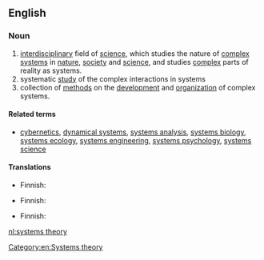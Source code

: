 ==English==

===Noun===
{{wikipedia}}

{{head|en|noun|head=[[systems]] [[theory]]}} 
# [[interdisciplinary]] field of [[science]], which studies the nature of [[complex]] [[system]]s in [[nature]], [[society]] and [[science]], and studies [[complex]] parts of reality as systems.
# systematic [[study]] of the complex interactions in systems 
# collection of [[method]]s on the [[development]] and [[organization]] of complex systems.

====Related terms====
* [[cybernetics]], [[dynamical systems]], [[systems analysis]], [[systems biology]], [[systems ecology]], [[systems engineering]], [[systems psychology]], [[systems science]]

====Translations====
{{trans-top|field of science}}
* Finnish: {{t-|fi|systeemiteoria}}
{{trans-mid}}
{{trans-bottom}}

{{trans-top|study}}
* Finnish: {{t-|fi|systeemiteoria}}
{{trans-mid}}
{{trans-bottom}}

{{trans-top|collection of methods}}
* Finnish: {{t-|fi|systeemiteoria}}
{{trans-mid}}
{{trans-bottom}}

[[Category:en:Systems theory]]

[[nl:systems theory]]